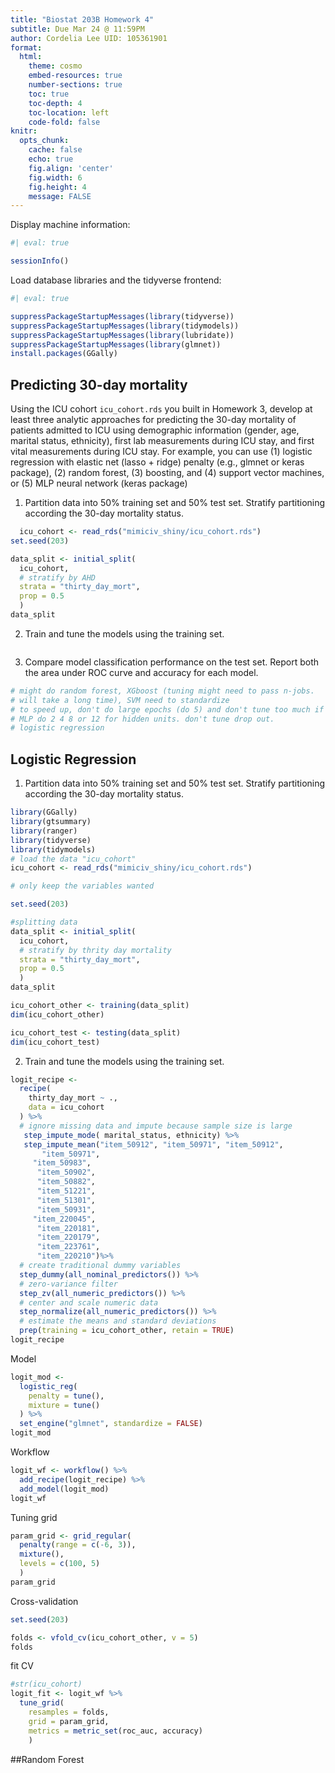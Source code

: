 ```yaml
---
title: "Biostat 203B Homework 4"
subtitle: Due Mar 24 @ 11:59PM
author: Cordelia Lee UID: 105361901
format:
  html:
    theme: cosmo
    embed-resources: true
    number-sections: true
    toc: true
    toc-depth: 4
    toc-location: left
    code-fold: false
knitr:
  opts_chunk: 
    cache: false    
    echo: true
    fig.align: 'center'
    fig.width: 6
    fig.height: 4
    message: FALSE
---
```


Display machine information:
```r
#| eval: true

sessionInfo()
```
Load database libraries and the tidyverse frontend:
```r
#| eval: true

suppressPackageStartupMessages(library(tidyverse))
suppressPackageStartupMessages(library(tidymodels))
suppressPackageStartupMessages(library(lubridate))
suppressPackageStartupMessages(library(glmnet))
install.packages(GGally)
```

## Predicting 30-day mortality

Using the ICU cohort `icu_cohort.rds` you built in Homework 3, develop at least three analytic approaches for predicting the 30-day mortality of patients admitted to ICU using demographic information (gender, age, marital status, ethnicity), first lab measurements during ICU stay, and first vital measurements during ICU stay. For example, you can use (1) logistic regression with elastic net (lasso + ridge) penalty (e.g., glmnet or keras package), (2) random forest, (3) boosting, and (4) support vector machines, or (5) MLP neural network (keras package)

1. Partition data into 50% training set and 50% test set. Stratify partitioning according the 30-day mortality status.

```r

  icu_cohort <- read_rds("mimiciv_shiny/icu_cohort.rds")
set.seed(203)

data_split <- initial_split(
  icu_cohort, 
  # stratify by AHD
  strata = "thirty_day_mort", 
  prop = 0.5
  )
data_split

```


2. Train and tune the models using the training set.
```r

 
```


3. Compare model classification performance on the test set. Report both the area under ROC curve and accuracy for each model.

```r
# might do random forest, XGboost (tuning might need to pass n-jobs. 
# will take a long time), SVM need to standardize  
# to speed up, don't do large epochs (do 5) and don't tune too much if MLP 
# MLP do 2 4 8 or 12 for hidden units. don't tune drop out. 
# logistic regression

```

## Logistic Regression 
1. Partition data into 50% training set and 50% test set. Stratify partitioning according the 30-day mortality status.
```r
library(GGally)
library(gtsummary)
library(ranger)
library(tidyverse)
library(tidymodels)
# load the data "icu_cohort"
icu_cohort <- read_rds("mimiciv_shiny/icu_cohort.rds") 

# only keep the variables wanted

set.seed(203)

#splitting data 
data_split <- initial_split(
  icu_cohort, 
  # stratify by thrity day mortality
  strata = "thirty_day_mort", 
  prop = 0.5
  )
data_split

icu_cohort_other <- training(data_split)
dim(icu_cohort_other)

icu_cohort_test <- testing(data_split)
dim(icu_cohort_test)
```
2. Train and tune the models using the training set.
```r
logit_recipe <- 
  recipe(
    thirty_day_mort ~ ., 
    data = icu_cohort
  ) %>%
  # ignore missing data and impute because sample size is large
   step_impute_mode( marital_status, ethnicity) %>%
   step_impute_mean("item_50912", "item_50971", "item_50912",
       "item_50971",
     "item_50983",
      "item_50902",
      "item_50882",
      "item_51221",
      "item_51301",
      "item_50931",
     "item_220045",
      "item_220181",
      "item_220179",
      "item_223761",
      "item_220210")%>%
  # create traditional dummy variables
  step_dummy(all_nominal_predictors()) %>%
  # zero-variance filter
  step_zv(all_numeric_predictors()) %>% 
  # center and scale numeric data
  step_normalize(all_numeric_predictors()) %>%
  # estimate the means and standard deviations
  prep(training = icu_cohort_other, retain = TRUE)
logit_recipe
```
Model 
```r
logit_mod <- 
  logistic_reg(
    penalty = tune(), 
    mixture = tune()
  ) %>% 
  set_engine("glmnet", standardize = FALSE)
logit_mod
```
Workflow
```r
logit_wf <- workflow() %>%
  add_recipe(logit_recipe) %>%
  add_model(logit_mod)
logit_wf
```
Tuning grid 
```r
param_grid <- grid_regular(
  penalty(range = c(-6, 3)), 
  mixture(),
  levels = c(100, 5)
  )
param_grid
```
Cross-validation
```r
set.seed(203)

folds <- vfold_cv(icu_cohort_other, v = 5)
folds
```
fit CV
```r
#str(icu_cohort)
logit_fit <- logit_wf %>%
  tune_grid(
    resamples = folds,
    grid = param_grid,
    metrics = metric_set(roc_auc, accuracy)
    )

```
##Random Forest 
```r

```


